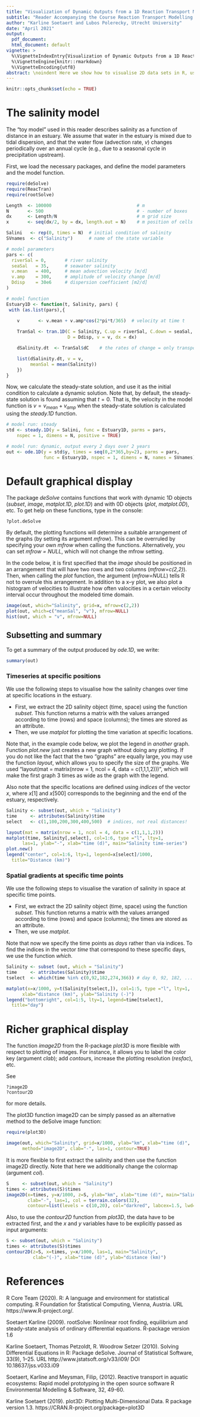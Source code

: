 ```yaml
---
title: "Visualization of Dynamic Outputs from a 1D Reaction Transport Model in R"
subtitle: "Reader Accompanying the Course Reaction Transport Modelling in the Hydrosphere"
author: "Karline Soetaert and Lubos Polerecky, Utrecht University"
date: "April 2021"
output:
  pdf_document:
  html_document: default
vignette: >
  %\VignetteIndexEntry{Visualization of Dynamic Outputs from a 1D Reaction Transport Model in R: accessory material}
  %\VignetteEngine{knitr::rmarkdown}
  %\VignetteEncoding{utf8}
abstract: \noindent Here we show how to visualise 2D data sets in R, using functions from the deSolve and plot3D packages. Such data sets are generated, for example, in dynamic runs of 1D reaction-transport models, where the model output is a function of space and time. We illustrate the possibilities using data generated by a model describing salinity distribution in an estuary.
---
```


```r
knitr::opts_chunk$set(echo = TRUE)
```

# The salinity model

The "toy model" used in this reader describes salinity as a function of distance in an estuary. We assume that water in the estuary is mixed due to tidal dispersion, and that the water flow (advection rate, *v*) changes periodically over an annual cycle (e.g., due to a seasonal cycle in precipitation upstream).

First, we load the necessary packages, and define the model parameters and the model function. 

```r
require(deSolve)    
require(ReacTran)
require(rootSolve)

Length  <- 100000                                # m
N       <- 500                                   # - number of boxes
dx      <- Length/N                              # m grid size
x       <- seq(dx/2, by = dx, length.out = N)    # m position of cells

Salini   <- rep(0, times = N)  # initial condition of salinity
SVnames  <- c("Salinity")      # name of the state variable  

# model parameters
pars <- c(                                      
  riverSal = 0,       # river salinity 
  seaSal   = 35,      # seawater salinity
  v.mean   = 400,     # mean advection velocity [m/d]
  v.amp    = 300,     # amplitude of velocity change [m/d]
  Ddisp    = 30e6     # dispersion coefficient [m2/d]
)

# model function
Estuary1D <- function(t, Salinity, pars) {  
 with (as.list(pars),{

    v       <- v.mean + v.amp*cos(2*pi*t/365)  # velocity at time t
    
    TranSal <- tran.1D(C = Salinity, C.up = riverSal, C.down = seaSal,  
                       D = Ddisp, v = v, dx = dx)

    dSalinity.dt  <- TranSal$dC    # the rates of change = only transport 

    list(dSalinity.dt, v = v, 
         meanSal = mean(Salinity))
    })
}
```

Now, we calculate the steady-state solution, and use it as the initial condition to calculate a dynamic solution. Note that, by default, the steady-state solution is found assuming that $t=0$. That is, the velocity in the model function is $v=v_{mean} + v_{amp}$ when the steady-state solution is calculated using the *steady.1D* function.

```r
# model run: steady
std <- steady.1D(y = Salini, func = Estuary1D, parms = pars, 
    nspec = 1, dimens = N, positive = TRUE)

# model run: dynamic, output every 2 days over 2 years
out <- ode.1D(y = std$y, times = seq(0,2*365,by=2), parms = pars, 
              func = Estuary1D, nspec = 1, dimens = N, names = SVnames)
``` 

# Default graphical display

The package *deSolve* contains functions that work with dynamic 1D objects (*subset*, *image*, *matplot.1D*, *plot.1D*) and with 0D objects (*plot*, *matplot.0D*), etc.  To get help on these functions, type in the console:

```{}
?plot.deSolve
```

By default, the plotting functions will determine a suitable arrangement of the graphs (by setting its argument *mfrow*). This can be overruled by specifying your own *mfrow* when calling the functions. Alternatively, you can set *mfrow = NULL*, which will not change the mfrow setting.

In the code below, it is first specified that the *image* should be positioned in an arrangement that will have two rows and two columns (*mfrow=c(2,2)*). Then, when calling the *plot* function, the argument (*mfrow=NULL*) tells R not to overrule this arrangement. In addition to a x--y plot, we also plot a histogram of velocities to illustrate how often valocities in a certain velocity interval occur throughout the modeled time domain.

```r
image(out, which="Salinity", grid=x, mfrow=c(2,2))
plot(out, which=c("meanSal", "v"), mfrow=NULL)
hist(out, which = "v", mfrow=NULL)
```

## Subsetting and summary

To get a summary of the output produced by *ode.1D*, we write:
```r
summary(out)
```

### Timeseries at specific positions

We use the following steps to visualise how the salinity changes over time at specific locations in the estuary.

* First, we extract the 2D salinity object (time, space) using the function *subset*. This function returns a matrix with the values arranged according to time (rows) and space (columns); the times are stored as an attribute.
* Then, we use *matplot* for plotting the time variation at specific locations.

Note that, in the example code below, we plot the legend in *another* graph. Function *plot.new* just creates a new graph without doing any plotting. If you do not like the fact that the two "graphs" are equally large, you may use the function *layout*, which allows you to specify the size of the graphs. 
We used "layout(mat = matrix(nrow = 1, ncol = 4, data = c(1,1,1,2)))", which will make the first graph 3 times as wide as the graph with the legend.

Also note that the specific locations are defined using *indices* of the vector $x$, where $x[1]$ and $x[500]$ corresponds to the beginning and the end of the estuary, respectively.

```r
Salinity <- subset(out, which = "Salinity")
time     <- attributes(Salinity)$time
select   <- c(1,100,200,300,400,500)  # indices, not real distances!

layout(mat = matrix(nrow = 1, ncol = 4, data = c(1,1,1,2)))
matplot(time, Salinity[,select], col=1:6, type ="l", lty=1, 
      las=1, ylab="-", xlab="time (d)", main="Salinity time-series")
plot.new()
legend("center", col=1:6, lty=1, legend=x[select]/1000, 
  title="Distance (km)")
```

### Spatial gradients at specific time points

We use the following steps to visualise the varation of salinity in space at specific time points.

* First, we extract the 2D salinity object (time, space) using the function *subset*. This function returns a matrix with the values arranged according to time (rows) and space (columns); the times are stored as an attribute.
* Then, we use *matplot*.

Note that now we specify the time points as *days* rather than via indices. To find the indices in the vector *time* that correspond to these specific days, we use the function *which*.

```r
Salinity <- subset (out, which = "Salinity")
time     <- attributes(Salinity)$time
tselect  <- which(time %in% c(0,92,182,274,366)) # day 0, 92, 182, ...

matplot(x=x/1000, y=t(Salinity[tselect,]), col=1:5, type ="l", lty=1, 
      xlab="distance (km)", ylab="Salinity (-)")
legend("bottomright", col=1:5, lty=1, legend=time[tselect], 
  title="day")
```

# Richer graphical display

The function *image2D* from the R-package *plot3D* is more flexible with respect to plotting of images. For instance, it allows you to label the color key (argument *clab*); add *contour*s, increase the plotting resolution (*resfac*), etc.

See 
```{}
?image2D
?contour2D
```
for more details. 

The plot3D function image2D can be simply passed as an alternative method to the deSolve image function:

```r
require(plot3D)

image(out, which="Salinity", grid=x/1000, ylab="km", xlab="time (d)",
      method="image2D", clab="-", las=1, contour=TRUE)
```

It is more flexible to first extract the salinity and then use the function image2D directly. Note that here we additionally change the colormap (argument *col*).

```r
S     <- subset(out, which = "Salinity")
times <- attributes(S)$times
image2D(x=times, y=x/1000, z=S, ylab="km", xlab="time (d)", main="Salinity",
        clab="-", las=1, col = terrain.colors(32),
        contour=list(levels = c(10,20), col="darkred", labcex=1.5, lwd=2))
```

Also, to use the *contour2D* function from *plot3D*, the data have to be extracted first, and the *x* and *y* variables have to be explicitly passed as input arguments:

```r
S <- subset(out, which = "Salinity")
times <- attributes(S)$times
contour2D(z=S, x=times, y=x/1000, las=1, main="Salinity",
          clab="(-)", xlab="time (d)", ylab="distance (km)")
```


# References

R Core Team (2020). R: A language and environment for statistical computing. R Foundation for Statistical
  Computing, Vienna, Austria. URL https://www.R-project.org/.
  
Soetaert Karline (2009).  rootSolve: Nonlinear root finding, equilibrium and steady-state analysis of ordinary  differential equations.  R-package version 1.6

Karline Soetaert, Thomas Petzoldt, R. Woodrow Setzer (2010). Solving
  Differential Equations in R: Package deSolve. Journal of Statistical Software,
  33(9), 1--25. URL http://www.jstatsoft.org/v33/i09/ DOI 10.18637/jss.v033.i09
  
Soetaert, Karline and Meysman, Filip, (2012). Reactive transport in aquatic ecosystems: Rapid model prototyping in the open source software R Environmental Modelling & Software, 32, 49-60.
  
Karline Soetaert (2019). plot3D: Plotting Multi-Dimensional Data. R package
  version 1.3. https://CRAN.R-project.org/package=plot3D
  
